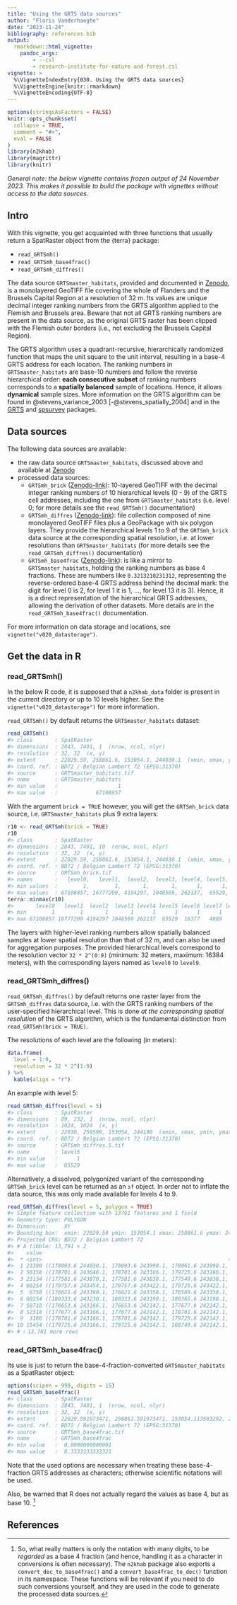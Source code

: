 ```yaml
---
title: "Using the GRTS data sources"
author: "Floris Vanderhaeghe"
date: "2023-11-24"
bibliography: references.bib
output: 
  rmarkdown::html_vignette:
    pandoc_args:
        - --csl
        - research-institute-for-nature-and-forest.csl
vignette: >
  %\VignetteIndexEntry{030. Using the GRTS data sources}
  %\VignetteEngine{knitr::rmarkdown}
  %\VignetteEncoding{UTF-8}
---
```


```r
options(stringsAsFactors = FALSE)
knitr::opts_chunk$set(
  collapse = TRUE,
  comment = "#>",
  eval = FALSE
)
library(n2khab)
library(magrittr)
library(knitr)
```

_General note: the below vignette contains frozen output of 24 November 2023._
_This makes it possible to build the package with vignettes without access to the data sources._

## Intro

With this vignette, you get acquainted with three functions that usually return a SpatRaster object from the {terra} package:

- `read_GRTSmh()`
- `read_GRTSmh_base4frac()`
- `read_GRTSmh_diffres()`

The data source `GRTSmaster_habitats`, provided and documented in [Zenodo](https://doi.org/10.5281/zenodo.2611233), is a monolayered GeoTIFF file covering the whole of Flanders and the Brussels Capital Region at a resolution of 32 m.
Its values are unique decimal integer ranking numbers from the GRTS algorithm applied to the Flemish and Brussels area.
Beware that not all GRTS ranking numbers are present in the data source, as the original GRTS raster has been clipped with the Flemish outer borders (i.e., not excluding the Brussels Capital Region).

The GRTS algorithm uses a quadrant-recursive, hierarchically randomized function that maps the unit square to the unit interval, resulting in a base-4 GRTS address for each location. The ranking numbers in `GRTSmaster_habitats` are base-10 numbers and follow the reverse hierarchical order: **each consecutive subset** of ranking numbers corresponds to a **spatially balanced** sample of locations. Hence, it allows **dynamical** sample sizes. More information on the GRTS algorithm can be found in @stevens_variance_2003 [-@stevens_spatially_2004] and in the [GRTS](https://github.com/ThierryO/grts) and [spsurvey](https://CRAN.R-project.org/package=spsurvey) packages.


## Data sources

The following data sources are available:

- the raw data source `GRTSmaster_habitats`, discussed above and available at [Zenodo](https://doi.org/10.5281/zenodo.2611233)
- processed data sources:
    - `GRTSmh_brick` ([Zenodo-link](https://doi.org/10.5281/zenodo.3354403)): 10-layered GeoTIFF with the decimal integer ranking numbers of 10 hierarchical levels (0 - 9) of the GRTS cell addresses, including the one from `GRTSmaster_habitats` (i.e. level 0; for more details see the `read_GRTSmh()` documentation)
    - `GRTSmh_diffres` ([Zenodo-link](https://doi.org/10.5281/zenodo.3354405)): file collection composed of nine monolayered GeoTIFF files plus a GeoPackage with six polygon layers. They provide the hierarchical levels 1 to 9 of the `GRTSmh_brick` data source at the corresponding spatial resolution, i.e. at lower resolutions than `GRTSmaster_habitats` (for more details see the `read_GRTSmh_diffres()` documentation)
    - `GRTSmh_base4frac` ([Zenodo-link](https://doi.org/10.5281/zenodo.3354401)): is like a mirror to `GRTSmaster_habitats`, holding the ranking numbers as base 4 fractions.
    These are numbers like `0.3213210231312`, representing the reverse-ordered base-4 GRTS address behind the decimal mark: the digit for level 0 is 2, for level 1 it is 1, ..., for level 13 it is 3).
    Hence, it is a direct representation of the hierarchical GRTS addresses, allowing the derivation of other datasets.
    More details are in the `read_GRTSmh_base4frac()` documentation.

For more information on data storage and locations, see `vignette("v020_datastorage")`.

## Get the data in R

### read_GRTSmh()
  
In the below R code, it is supposed that a `n2khab_data` folder is present in the current directory or up to 10 levels higher.
See the `vignette("v020_datastorage")` for more information.

`read_GRTSmh()` by default returns the `GRTSmaster_habitats` dataset:

```r
read_GRTSmh()
#> class       : SpatRaster 
#> dimensions  : 2843, 7401, 1  (nrow, ncol, nlyr)
#> resolution  : 32, 32  (x, y)
#> extent      : 22029.59, 258861.6, 153054.1, 244030.1  (xmin, xmax, ymin, ymax)
#> coord. ref. : BD72 / Belgian Lambert 72 (EPSG:31370) 
#> source      : GRTSmaster_habitats.tif 
#> name        : GRTSmaster_habitats 
#> min value   :                   1 
#> max value   :            67108857
```

With the argument `brick = TRUE` however, you will get the `GRTSmh_brick` data source, i.e. `GRTSmaster_habitats` plus 9 extra layers:

```r
r10 <- read_GRTSmh(brick = TRUE)
r10
#> class       : SpatRaster 
#> dimensions  : 2843, 7401, 10  (nrow, ncol, nlyr)
#> resolution  : 32, 32  (x, y)
#> extent      : 22029.59, 258861.6, 153054.1, 244030.1  (xmin, xmax, ymin, ymax)
#> coord. ref. : BD72 / Belgian Lambert 72 (EPSG:31370) 
#> source      : GRTSmh_brick.tif 
#> names       :   level0,   level1,  level2,  level3, level4, level5, ... 
#> min values  :        1,        1,       1,       1,      1,      1, ... 
#> max values  : 67108857, 16777209, 4194297, 1048569, 262137,  65529, ...
terra::minmax(r10)
#>       level0   level1  level2  level3 level4 level5 level6 level7 level8 level9
#> min        1        1       1       1      1      1      1      1      1      1
#> max 67108857 16777209 4194297 1048569 262137  65529  16377   4089   1017    253
```

The layers with higher-level ranking numbers allow spatially balanced samples at lower spatial resolution than that of 32 m, and can also be used for aggregation purposes.
The provided hierarchical levels correspond to the resolution vector `32 * 2^(0:9)` (minimum: 32 meters, maximum: 16384 meters), with the corresponding layers named as `level0` to `level9`.

### read_GRTSmh_diffres()

`read_GRTSmh_diffres()` by default returns one raster layer from the `GRTSmh_diffres` data source, i.e. with the GRTS ranking numbers of the user-specified hierarchical level.
This is done _at the corresponding spatial resolution_ of the GRTS algorithm, which is the fundamental distinction from `read_GRTSmh(brick = TRUE)`.

The resolutions of each level are the following (in meters):

```r
data.frame(
  level = 1:9,
  resolution = 32 * 2^(1:9)
) %>%
  kable(align = "r")
```

An example with level 5:

```r
read_GRTSmh_diffres(level = 5)
#> class       : SpatRaster 
#> dimensions  : 89, 232, 1  (nrow, ncol, nlyr)
#> resolution  : 1024, 1024  (x, y)
#> extent      : 22030, 259598, 153054, 244190  (xmin, xmax, ymin, ymax)
#> coord. ref. : BD72 / Belgian Lambert 72 (EPSG:31370) 
#> source      : GRTSmh_diffres.5.tif 
#> name        : level5 
#> min value   :      1 
#> max value   :  65529
```

Alternatively, a dissolved, polygonized variant of the corresponding `GRTSmh_brick` level can be returned as an `sf` object.
In order not to inflate the data source, this was only made available for levels 4 to 9.

```r
read_GRTSmh_diffres(level = 5, polygon = TRUE)
#> Simple feature collection with 13791 features and 1 field
#> Geometry type: POLYGON
#> Dimension:     XY
#> Bounding box:  xmin: 22029.59 ymin: 153054.1 xmax: 258861.6 ymax: 244030.1
#> Projected CRS: BD72 / Belgian Lambert 72
#> # A tibble: 13,791 × 2
#>    value                                                                    geom
#>  * <int>                                                           <POLYGON [m]>
#>  1 23390 ((178093.6 244030.1, 178093.6 243998.1, 178061.6 243998.1, 177997.6 24…
#>  2 56158 ((178701.6 243646.1, 178701.6 243166.1, 179725.6 243166.1, 179725.6 24…
#>  3 23134 ((177581.6 243870.1, 177581.6 243838.1, 177549.6 243838.1, 177485.6 24…
#>  4 60254 ((179757.6 243454.1, 179757.6 243422.1, 179725.6 243422.1, 179725.6 24…
#>  5  6750 ((176621.6 243390.1, 176621.6 243358.1, 176589.6 243358.1, 176589.6 24…
#>  6 60254 ((180333.6 243230.1, 180333.6 243198.1, 180365.6 243198.1, 180365.6 24…
#>  7 58718 ((176653.6 243166.1, 176653.6 242142.1, 177677.6 242142.1, 177677.6 24…
#>  8 52318 ((177677.6 243166.1, 177677.6 242142.1, 178701.6 242142.1, 178701.6 24…
#>  9  3166 ((178701.6 243166.1, 178701.6 242142.1, 179725.6 242142.1, 179725.6 24…
#> 10 15454 ((179725.6 243166.1, 179725.6 242142.1, 180749.6 242142.1, 180749.6 24…
#> # ℹ 13,781 more rows
```


### read_GRTSmh_base4frac()

Its use is just to return the base-4-fraction-converted `GRTSmaster_habitats` as a SpatRaster object:

```r
options(scipen = 999, digits = 15)
read_GRTSmh_base4frac()
#> class       : SpatRaster 
#> dimensions  : 2843, 7401, 1  (nrow, ncol, nlyr)
#> resolution  : 32, 32  (x, y)
#> extent      : 22029.591973471, 258861.591973471, 153054.113583292, 244030.113583292  (xmin, xmax, ymin, ymax)
#> coord. ref. : BD72 / Belgian Lambert 72 (EPSG:31370) 
#> source      : GRTSmh_base4frac.tif 
#> name        : GRTSmh_base4frac 
#> min value   :  0.0000000000001 
#> max value   :  0.3333333333321
```

Note that the used options are necessary when treating these base-4-fraction GRTS addresses as characters; otherwise scientific notations will be used.

Also, be warned that R does not actually regard the values as base 4, but as base 10. [^base4]

[^base4]: So, what really matters is only the notation with many digits, to be _regarded_ as a base 4 fraction (and hence, handling it as a character in conversions is often necessary).
The `n2khab` package also exports a `convert_dec_to_base4frac()` and a `convert_base4frac_to_dec()` function in its namespace.
These functions will be relevant if you need to do such conversions yourself, and they are used in the code to generate the processed data sources.


## References


